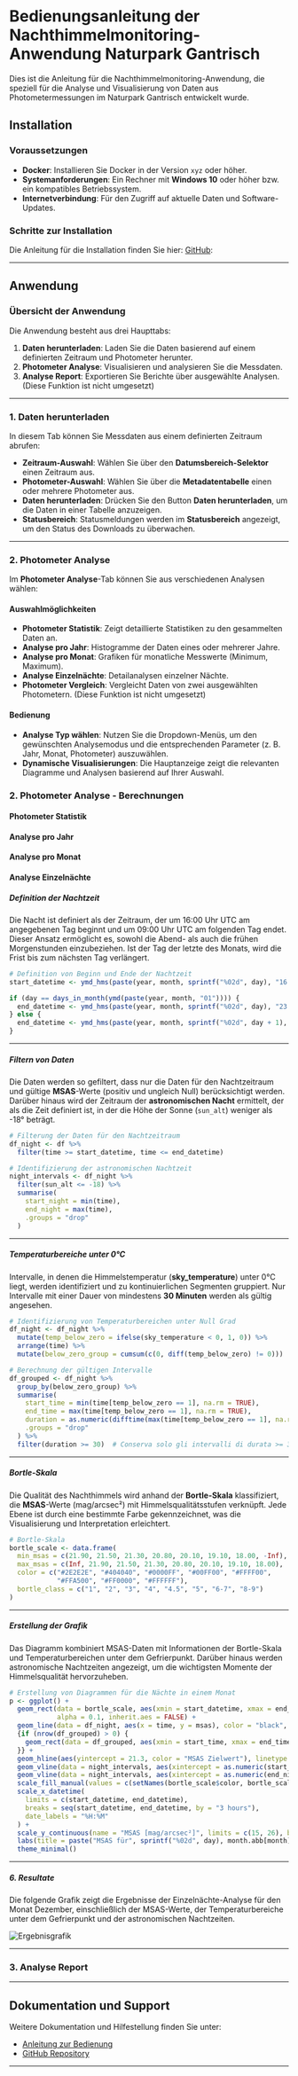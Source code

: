 # Bedienungsanleitung der Nachthimmelmonitoring-Anwendung Naturpark Gantrisch

Dies ist die Anleitung für die Nachthimmelmonitoring-Anwendung, die speziell für die Analyse und Visualisierung von Daten aus Photometermessungen im Naturpark Gantrisch entwickelt wurde.

## Installation

### Voraussetzungen

- **Docker**: Installieren Sie Docker in der Version `xyz` oder höher.
- **Systemanforderungen**: Ein Rechner mit **Windows 10** oder höher bzw. ein kompatibles Betriebssystem.
- **Internetverbindung**: Für den Zugriff auf aktuelle Daten und Software-Updates.

### Schritte zur Installation

Die Anleitung für die Installation finden Sie hier: [GitHub](https://github.com/NachthimmelMonitoringGantrisch/NachthimmelMonitoringGantrisch):

---

## Anwendung

### Übersicht der Anwendung

Die Anwendung besteht aus drei Haupttabs:

1. **Daten herunterladen**: Laden Sie die Daten basierend auf einem definierten Zeitraum und Photometer herunter.
2. **Photometer Analyse**: Visualisieren und analysieren Sie die Messdaten.
3. **Analyse Report**: Exportieren Sie Berichte über ausgewählte Analysen. (Diese Funktion ist nicht umgesetzt)

---

### 1. Daten herunterladen

In diesem Tab können Sie Messdaten aus einem definierten Zeitraum abrufen:

- **Zeitraum-Auswahl**: Wählen Sie über den **Datumsbereich-Selektor** einen Zeitraum aus.
- **Photometer-Auswahl**: Wählen Sie über die **Metadatentabelle** einen oder mehrere Photometer aus.
- **Daten herunterladen**: Drücken Sie den Button **Daten herunterladen**, um die Daten in einer Tabelle anzuzeigen.
- **Statusbereich**: Statusmeldungen werden im **Statusbereich** angezeigt, um den Status des Downloads zu überwachen.

---

### 2. Photometer Analyse

Im **Photometer Analyse**-Tab können Sie aus verschiedenen Analysen wählen:

#### Auswahlmöglichkeiten

- **Photometer Statistik**: Zeigt detaillierte Statistiken zu den gesammelten Daten an.
- **Analyse pro Jahr**: Histogramme der Daten eines oder mehrerer Jahre.
- **Analyse pro Monat**: Grafiken für monatliche Messwerte (Minimum, Maximum).
- **Analyse Einzelnächte**: Detailanalysen einzelner Nächte.
- **Photometer Vergleich**: Vergleicht Daten von zwei ausgewählten Photometern. (Diese Funktion ist nicht umgesetzt)

#### Bedienung

- **Analyse Typ wählen**: Nutzen Sie die Dropdown-Menüs, um den gewünschten Analysemodus und die entsprechenden Parameter (z. B. Jahr, Monat, Photometer) auszuwählen.
- **Dynamische Visualisierungen**: Die Hauptanzeige zeigt die relevanten Diagramme und Analysen basierend auf Ihrer Auswahl.

### 2. Photometer Analyse - Berechnungen

#### Photometer Statistik

#### Analyse pro Jahr

#### Analyse pro Monat

#### Analyse Einzelnächte

##### Definition der Nachtzeit

Die Nacht ist definiert als der Zeitraum, der um 16:00 Uhr UTC am angegebenen Tag beginnt und um 09:00 Uhr UTC am folgenden Tag endet. 
Dieser Ansatz ermöglicht es, sowohl die Abend- als auch die frühen Morgenstunden einzubeziehen. 
Ist der Tag der letzte des Monats, wird die Frist bis zum nächsten Tag verlängert.

```r
# Definition von Beginn und Ende der Nachtzeit
start_datetime <- ymd_hms(paste(year, month, sprintf("%02d", day), "16:00:00"), tz = "UTC")

if (day == days_in_month(ymd(paste(year, month, "01")))) {
  end_datetime <- ymd_hms(paste(year, month, sprintf("%02d", day), "23:59:59"), tz = "UTC") + hours(9)
} else {
  end_datetime <- ymd_hms(paste(year, month, sprintf("%02d", day + 1), "09:00:00"), tz = "UTC")
}
```

---

##### Filtern von Daten

Die Daten werden so gefiltert, dass nur die Daten für den Nachtzeitraum und gültige **MSAS**-Werte (positiv und ungleich Null) berücksichtigt werden. 
Darüber hinaus wird der Zeitraum der **astronomischen Nacht** ermittelt, der als die Zeit definiert ist, in der die Höhe der Sonne (`sun_alt`) weniger als -18° beträgt.

```r
# Filterung der Daten für den Nachtzeitraum
df_night <- df %>%
  filter(time >= start_datetime, time <= end_datetime)

# Identifizierung der astronomischen Nachtzeit
night_intervals <- df_night %>%
  filter(sun_alt <= -18) %>%
  summarise(
    start_night = min(time),
    end_night = max(time),
    .groups = "drop"
  )
```

---

##### Temperaturbereiche unter 0°C

Intervalle, in denen die Himmelstemperatur (**sky_temperature**) unter 0°C liegt, werden identifiziert und zu kontinuierlichen Segmenten gruppiert. 
Nur Intervalle mit einer Dauer von mindestens **30 Minuten** werden als gültig angesehen.

```r
# Identifizierung von Temperaturbereichen unter Null Grad
df_night <- df_night %>%
  mutate(temp_below_zero = ifelse(sky_temperature < 0, 1, 0)) %>%
  arrange(time) %>%
  mutate(below_zero_group = cumsum(c(0, diff(temp_below_zero) != 0)))

# Berechnung der gültigen Intervalle
df_grouped <- df_night %>%
  group_by(below_zero_group) %>%
  summarise(
    start_time = min(time[temp_below_zero == 1], na.rm = TRUE),
    end_time = max(time[temp_below_zero == 1], na.rm = TRUE),
    duration = as.numeric(difftime(max(time[temp_below_zero == 1], na.rm = TRUE), min(time[temp_below_zero == 1], na.rm = TRUE), units = "mins")),
    .groups = "drop"
  ) %>%
  filter(duration >= 30)  # Conserva solo gli intervalli di durata >= 30 minuti
```

---

##### Bortle-Skala

Die Qualität des Nachthimmels wird anhand der **Bortle-Skala** klassifiziert, die **MSAS**-Werte (mag/arcsec²) mit Himmelsqualitätsstufen verknüpft. 
Jede Ebene ist durch eine bestimmte Farbe gekennzeichnet, was die Visualisierung und Interpretation erleichtert.

```r
# Bortle-Skala
bortle_scale <- data.frame(
  min_msas = c(21.90, 21.50, 21.30, 20.80, 20.10, 19.10, 18.00, -Inf),
  max_msas = c(Inf, 21.90, 21.50, 21.30, 20.80, 20.10, 19.10, 18.00),
  color = c("#2E2E2E", "#404040", "#0000FF", "#00FF00", "#FFFF00", 
            "#FFA500", "#FF0000", "#FFFFFF"),
  bortle_class = c("1", "2", "3", "4", "4.5", "5", "6-7", "8-9")
)
```

---

##### Erstellung der Grafik

Das Diagramm kombiniert MSAS-Daten mit Informationen der Bortle-Skala und Temperaturbereichen unter dem Gefrierpunkt. 
Darüber hinaus werden astronomische Nachtzeiten angezeigt, um die wichtigsten Momente der Himmelsqualität hervorzuheben.

```r
# Erstellung von Diagrammen für die Nächte in einem Monat
p <- ggplot() +
  geom_rect(data = bortle_scale, aes(xmin = start_datetime, xmax = end_datetime, ymin = min_msas, ymax = max_msas, fill = bortle_class), 
            alpha = 0.1, inherit.aes = FALSE) +
  geom_line(data = df_night, aes(x = time, y = msas), color = "black", size = 1) +
  {if (nrow(df_grouped) > 0) {
    geom_rect(data = df_grouped, aes(xmin = start_time, xmax = end_time, fill = "Temperaturen unter Null"), ymin = 14, ymax = 15, alpha = 0.7)
  }} +
  geom_hline(aes(yintercept = 21.3, color = "MSAS Zielwert"), linetype = "dashed", size = 1) +
  geom_vline(data = night_intervals, aes(xintercept = as.numeric(start_night), color = "Nacht Start/Ende"), linetype = "dotted", size = 1) +
  geom_vline(data = night_intervals, aes(xintercept = as.numeric(end_night), color = "Nacht Start/Ende"), linetype = "dotted", size = 1) +
  scale_fill_manual(values = c(setNames(bortle_scale$color, bortle_scale$bortle_class), "Temperaturen unter Null" = "green"), name = "Bortle-Skala") +
  scale_x_datetime(
    limits = c(start_datetime, end_datetime),
    breaks = seq(start_datetime, end_datetime, by = "3 hours"),
    date_labels = "%H:%M"
  ) +
  scale_y_continuous(name = "MSAS [mag/arcsec²]", limits = c(15, 26), breaks = seq(15, 26, by = 2)) +
  labs(title = paste("MSAS für", sprintf("%02d", day), month.abb[month], year), x = "Zeit", y = "MSAS [mag/arcsec²]") +
  theme_minimal()
```
---

##### 6. Resultate

Die folgende Grafik zeigt die Ergebnisse der Einzelnächte-Analyse für den Monat Dezember, einschließlich der MSAS-Werte, der Temperaturbereiche unter dem Gefrierpunkt und der astronomischen Nachtzeiten.

![Ergebnisgrafik](.\public\images\Einzelnächte.png "MSAS-Diagramm für die Nächte in einem Monat")

---

### 3. Analyse Report



---

## Dokumentation und Support

Weitere Dokumentation und Hilfestellung finden Sie unter:

- [Anleitung zur Bedienung](https://nachthimmel-monitoring-gantrisch-docs.vercel.app/bedienungsanleitung)
- [GitHub Repository](https://github.com/NachthimmelMonitoringGantrisch/NachthimmelMonitoringGantrisch)

---